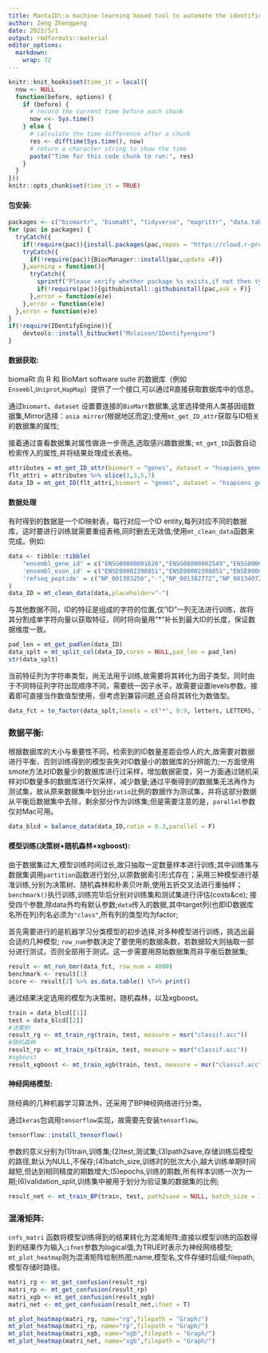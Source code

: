 ```yaml
---
title: MantaID\:a machine-learning based tool to automate the identification of biological database IDs
author: Zeng Zhengpeng
date: 2022/5/1
output: rmdformats::material
editor_options: 
  markdown: 
    wrap: 72
---
```


```r
knitr::knit_hooks$set(time_it = local({
  now <- NULL
  function(before, options) {
    if (before) {
      # record the current time before each chunk
      now <<- Sys.time()
    } else {
      # calculate the time difference after a chunk
      res <- difftime(Sys.time(), now)
      # return a character string to show the time
      paste("Time for this code chunk to run:", res)
    }
  }
}))
knitr::opts_chunk$set(time_it = TRUE)
```

#### 包安装:

```r
packages <- c("biomartr", "biomaRt", "tidyverse", "magrittr", "data.table", "magrittr", "mlr3verse", "skimr", "roxygen2", "tidyverse", "parallel", "scutr", "reshape2", "RColorBrewer", "caret", "tensorflow", "keras", "reticulate", "skimr", "tfdatasets")
for (pac in packages) {
  tryCatch({
  	if(!require(pac)){install.packages(pac,repos = "https://cloud.r-project.org")}},warning = function(){
    tryCatch({
      if(!require(pac)){BiocManager::install(pac,update	=F)}
    },warning = function(){
      tryCatch({
        sprintf("Please verify whether package %s exists,if not then type 0 to pass.")
        if(!require(pac)){githubinstall::githubinstall(pac,ask = F)}
      },error = function(e)e)
    },error = function(e)e)
  },error = function(e)e)
}
if(!require(IDentifyEngine)){
	devtools::install_bitbucket("Molaison/IDentifyengine")
}

```

#### 数据获取:

biomaRt 向 R 和 BioMart software suite
的数据库（例如`Ensembl`,`Uniprot`,`HapMap`）提供了一个接口,可以通过R直接获取数据库中的信息。

通过`biomart`、`dataset`
设置要连接的`BioMart`数据集,这里选择使用人类基因组数据集,Mirror选择：`asia mirror`(根据地区而定);使用`mt_get_ID_attr`获取与ID相关的数据集的属性;

接着通过查看数据集对属性做进一步筛选,选取感兴趣数据集;
`mt_get_ID`函数自动检索传入的属性,并将结果处理成长表格。

```r

attributes = mt_get_ID_attr(biomart = "genes", dataset = "hsapiens_gene_ensembl", mirror = "asia")
flt_attri = attributes %>% slice(1,3,5,7)
data_ID = mt_get_ID(flt_attri,biomart = "genes", dataset = "hsapiens_gene_ensembl", mirror = "asia")
```

#### 数据处理

有时得到的数据是一个ID映射表，每行对应一个ID
entity,每列对应不同的数据库，这时要进行训练就需要重组表格,同时删去无效值;使用`mt_clean_data`函数来
完成。例如:

```r
data <- tibble::tibble(
	"ensembl_gene_id" = c("ENSG00000001626","ENSG00000002549","ENSG00000002586","ENSG00000002745"),
	'ensembl_exon_id' = c("ENSE00002398851","ENSE00002398851","ENSE00002398851","ENSE00002398851"),
	'refseq_peptide' = c("NP_001303256","-","NP_001382772","NP_001340728")
)
data_ID = mt_clean_data(data,placeholder="-")
```

与其他数据不同，ID的特征是组成的字符的位置,仅"ID"一列无法进行训练，故将其分割成单字符向量以获取特征，同时将向量用"\*"补长到最大ID的长度，保证数据维度一致。

```r
pad_len = mt_get_padlen(data_ID)
data_splt = mt_split_col(data_ID,cores = NULL,pad_len = pad_len)
str(data_splt)
```

当前特征列为字符串类型，尚无法用于训练,故需要将其转化为因子类型。同时由于不同特征列字符出现顺序不同，需要统一因子水平，故需要设置levels参数。接着即可直接当作数值型使用，但考虑到兼容问题,还会将其转化为数值型。

```r
data_fct = to_factor(data_splt,levels = c("*", 0:9, letters, LETTERS, "_", ".", "-", " ", "/", "\\", ":"))
```

### 数据平衡:

根据数据库的大小与重要性不同，检索到的ID数量差距会惊人的大,故需要对数据进行平衡，否则训练得到的模型丧失对ID数量小的数据库的分辨能力;一方面使用smote方法对ID数量少的数据库进行过采样，增加数据密度，另一方面通过随机采样对ID数量多的数据库进行欠采样，减少数量;通过平衡得到的数据集无法再作为测试集，故从原来数据集中划分出`ratio`比例的数据作为测试集，并将这部分数据从平衡后数据集中去除，剩余部分作为训练集;但是需要注意的是，`parallel`参数仅对Mac可用。

```r
data_blcd = balance_data(data_ID,ratio = 0.3,parallel = F)
```

#### 模型训练(决策树+随机森林+xgboost):

由于数据集过大,模型训练时间过长,故只抽取一定数量样本进行训练;其中训练集与数据集调用`partition`函数进行划分,以原数据索引形式存在；采用三种模型进行基准训练,分别为决策树、随机森林和朴素贝叶斯,使用五折交叉法进行重抽样；`benchmark()`执行训练,训练完毕后分别对训练集和测试集进行评估(costs&ce);
接受四个参数,除data外均有默认参数;`data`传入的数据,其中target列(也即ID数据库名所在列)列名必须为`"class"`,所有列的类型均为factor;

首先需要进行的是机器学习分类模型的初步选择,对多种模型进行训练，挑选出最合适的几种模型;
`row_num`参数决定了要使用的数据条数，若数据较大则抽取一部分进行测试，否则全部用于测试。这一步需要用原始数据集而非平衡后数据集;

```r
result <- mt_run_bmr(data_fct, row_num = 4000)
benchmark <- result[1]
score <- result[2] %>% as.data.table() %T>% print()
```

通过结果决定选用的模型为决策树，随机森林，以及xgboost。

```r
train = data_blcd[[1]]
test = data_blcd[[2]]
#决策树
result_rg <- mt_train_rg(train, test, measure = msr("classif.acc"))
#随机森林
result_rp <- mt_train_rp(train, test, measure = msr("classif.acc"))
#xgboost
result_xgboost <- mt_train_xgb(train, test, measure = msr("classif.acc"))
```

#### 神经网络模型:

除经典的几种机器学习算法外，还采用了BP神经网络进行分类。

通过`keras`包调用`tensorflow`实现，故需要先安装`tensorflow`。

```r
tensorflow::install_tensorflow()
```

参数的意义分别为(1)train,训练集;(2)test,测试集;(3)path2save,存储训练后模型的路径,默认为NULL,不保存;(4)batch_size,训练时的批次大小,越大训练单期时间越短,但达到相同精度的期数增大;(5)epochs,训练的期数,所有样本训练一次为一期;(6)validation_split,训练集中被用于划分为验证集的数据集的比例;

```R
result_net <- mt_train_BP(train, test, path2save = NULL, batch_size = 128, epochs = 64, validation_split = 0.3)
```

### 混淆矩阵:

`cnfs_matri`
函数将模型训练得到的结果转化为混淆矩阵;直接以模型训练的函数得到的结果作为输入;`ifnet`参数为logical值,为TRUE时表示为神经网络模型;
`mt_plot_heatmap`则为混淆矩阵绘制热图;name,模型名,文件存储时后缀;filepath,模型存储时路径。

```r


matri_rg <- mt_get_confusion(result_rg)
matri_rp <- mt_get_confusion(result_rp)
matri_xgb <- mt_get_confusion(result_xgb)
matri_net <- mt_get_confusion(result_net,ifnet = T)

mt_plot_heatmap(matri_rg, name="rg",filepath = "Graph/")
mt_plot_heatmap(matri_rp, name="rp",filepath = "Graph/")
mt_plot_heatmap(matri_xgb, name="xgb",filepath = "Graph/")
mt_plot_heatmap(matri_net, name="xgb",filepath = "Graph/")
```
